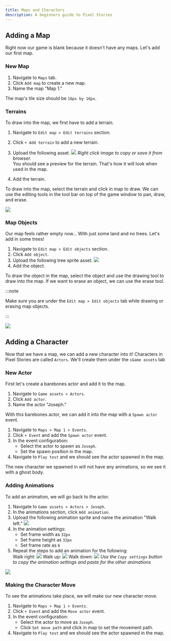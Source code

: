 ```yaml
---
title: Maps and Characters
description: A beginners guide to Pixel Stories
---
```



## Adding a Map

Right now our game is blank because it doesn't have any maps. Let's add our first map.

### New Map

<Steps>

1. Navigate to `Maps` tab.
2. Click `Add map` to create a new map.
3. Name the map "Map 1."

</Steps>

The map's tile size should be `16px by 16px`.

### Terrains

To draw into the map, we first have to add a terrain.

<Steps>

1. Navigate to `Edit map > Edit terrains` section.
2. Click `+ Add terrain` to add a new terrain.
3. Upload the following asset.
   <pixel-art>
   ![](../../../assets/images/terrain-3.png)
   </pixel-art>
   _Right click image to copy or save it from browser._ <br/>
   You should see a preview for the terrain. That's how it will look when used in the map.

4. Add the terrain.

</Steps>

To draw into the map, select the terrain and click in map to draw. We can use the editing
tools in the tool bar on top of the game window to pan, draw, and erase.

![](../../../assets/images/resulting-map.png)

### Map Objects

Our map feels rather empty now... With just some land and no trees. Let's add in some trees!

<Steps>

1. Navigate to `Edit map > Edit objects` section.
2. Click `Add object`.
3. Upload the following tree sprite asset.
   <pixel-art>
   ![](../../../assets/images/tree-2.png)
   </pixel-art>
4. Add the object.

</Steps>

To draw the object in the map, select the object and use the drawing tool to draw into the map. If we want to erase an object, we can use the erase tool.

:::note

Make sure you are under the `Edit map > Edit objects` tab while drawing or erasing map objects.

:::

![](../../../assets/images/resulting-terrain.png)

## Adding a Character

Now that we have a map, we can add a new character into it! Characters in Pixel Stories are called `Actors`. We'll create them under the `sGame assets` tab

### New Actor

First let's create a barebones actor and add it to the map.

<Steps>

1. Navigate to `Game assets > Actors`.
2. Click `Add actor`.
3. Name the actor "Joseph."

</Steps>

With this barebones actor, we can add it into the map with a `Spawn actor` event.

<Steps>

1. Navigate to `Maps > Map 1 > Events`.
2. Click `+ Event` and add the `Spawn actor` event.
3. In the event configuration:
   - Select the actor to spawn as `Joseph`.
   - Set the spawn position in the map.
4. Navigate to `Play test` and we should see the actor spawned in the map.

</Steps>

The new character we spawned in will not have any animations, so we see it with a ghost body.

### Adding Animations

To add an animation, we will go back to the actor.

<Steps>

1. Navigate to `Game assets > Actors > Joseph`.
2. In the animations section, click `Add animation`.
3. Upload the following animation sprite and name the animation "Walk left."
   <pixel-art>
   ![](../../../assets/images/walk-left.png)
   </pixel-art>
4. In the animation settings:
   - Set frame width as `32px`
   - Set frame height as `32px`
   - Set frame rate as `6`
5. Repeat the steps to add an animation for the following: <br/>
   Walk right:
   <pixel-art>
   ![](../../../assets/images/walkright.png)
   </pixel-art>
   Walk up:
   <pixel-art>
   ![](../../../assets/images/walkup.png)
   </pixel-art>
   Walk down:
   <pixel-art>
   ![](../../../assets/images/wakdown.png)
   </pixel-art>
   _Use the `Copy settings` button to copy the animation settings and paste for the other animations_

</Steps>

![](../../../assets/images/friend.png)

### Making the Character Move

To see the animations take place, we will make our new character move.

<Steps>

1. Navigate to `Maps > Map 1 > Events`.
2. Click `+ Event` and add the `Move actor` event.
3. In the event configuration:
   - Select the actor to move as `Joseph`.
   - Click `Set move path` and click in map to set the movement path.
4. Navigate to `Play test` and we should see the actor spawned in the map.

</Steps>

